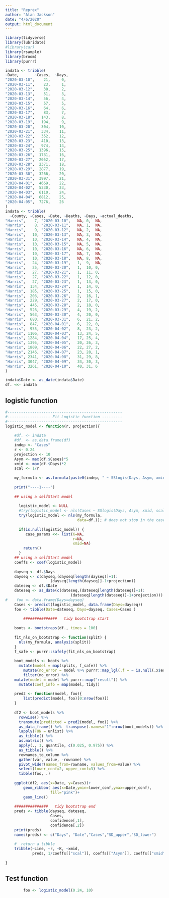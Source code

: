 ```yaml
---
title: "Reprex"
author: "Alan Jackson"
date: "4/6/2020"
output: html_document
---
```


```r

library(tidyverse)
library(lubridate)
#library(car)
library(rsample)
library(broom)
library(purrr)

indata <- tribble(
~Date,       ~Cases,  ~Days, 
"2020-03-10",    21,     0, 
"2020-03-11",    23,     1, 
"2020-03-12",    38,     2, 
"2020-03-13",    51,     3, 
"2020-03-14",    56,     4, 
"2020-03-15",    57,     5, 
"2020-03-16",    64,     6, 
"2020-03-17",    83,     7, 
"2020-03-18",   143,     8, 
"2020-03-19",   194,     9, 
"2020-03-20",   304,    10, 
"2020-03-21",   334,    11, 
"2020-03-22",   352,    12, 
"2020-03-23",   410,    13, 
"2020-03-24",   974,    14, 
"2020-03-25",  1396,    15, 
"2020-03-26",  1731,    16, 
"2020-03-27",  2052,    17, 
"2020-03-28",  2371,    18, 
"2020-03-29",  2877,    19, 
"2020-03-30",  3266,    20, 
"2020-03-31",  3997,    21, 
"2020-04-01",  4669,    22, 
"2020-04-02",  5330,    23, 
"2020-04-03",  6110,    24, 
"2020-04-04",  6812,    25, 
"2020-04-05",  7276,    26 
)
indata <- tribble(
  ~County, ~Cases, ~Date, ~Deaths, ~Days, ~actual_deaths, 
"Harris",    7,	"2020-03-10",	NA,	0,	NA,
"Harris",    8,	"2020-03-11",	NA,	1,	NA,
"Harris",    9,	"2020-03-12",	NA,	2,	NA,
"Harris",   10,	"2020-03-13",	NA,	3,	NA,
"Harris",   10,	"2020-03-14",	NA,	4,	NA,
"Harris",   10,	"2020-03-15",	NA,	5,	NA,
"Harris",   10,	"2020-03-16",	NA,	6,	NA,
"Harris",   10,	"2020-03-17",	NA,	7,	NA,
"Harris",   10,	"2020-03-18",	NA,	8,	NA,
"Harris",   24,	"2020-03-19",	1,	9,	NA,
"Harris",   25,	"2020-03-20",	1,	10,	0,
"Harris",   27,	"2020-03-21",	1,	11,	0,
"Harris",   27,	"2020-03-22",	1,	12,	0,
"Harris",   27,	"2020-03-23",	1,	13,	0,
"Harris",  134,	"2020-03-24",	1,	14, 0,
"Harris",  185,	"2020-03-25",	1,	15, 0,
"Harris",  203,	"2020-03-26",	2,	16, 1,
"Harris",  229,	"2020-03-27",	2,	17, 0,
"Harris",  445,	"2020-03-28",	2,	18, 0,
"Harris",  526,	"2020-03-29",	4,	19, 2,
"Harris",  563,	"2020-03-30",	4,	20, 0,
"Harris",  680,	"2020-03-31",	6,	21, 2,
"Harris",  847,	"2020-04-01",	6,	22, 0,
"Harris",  955,	"2020-04-02",	8,	23, 2,
"Harris", 1106,	"2020-04-03",	13,	24, 5,
"Harris", 1284,	"2020-04-04",	17,	25, 4,
"Harris", 1395,	"2020-04-05",	20,	26, 3,
"Harris", 1809,	"2020-04-06",	22,	27, 2,
"Harris", 2146,	"2020-04-07",	23,	28, 1,
"Harris", 2341,	"2020-04-08",	31,	29,	8,
"Harris", 3047,	"2020-04-09",	34,	30,	3,
"Harris", 3261,	"2020-04-10",	40,	31,	6   
)

indata$Date <- as_date(indata$Date)
df. <<- indata

```

## logistic function


```r
#---------------------------------------------------    
#------------------- Fit Logistic function ---------
#---------------------------------------------------    
logistic_model <- function(r, projection){
    
    #df. <- indata
    #df. <- as.data.frame(df)
    indep <- "Cases"
    r <- 0.24
    projection <- 10
    Asym <- max(df.$Cases)*5
    xmid <- max(df.$Days)*2
    scal <- 1/r
    
    my_formula <- as.formula(paste0(indep, " ~ SSlogis(Days, Asym, xmid, scal)"))
    
    print("----1----")
    
    ## using a selfStart model
      
      logistic_model <- NULL
      #try(logistic_model <- nls(Cases ~ SSlogis(Days, Asym, xmid, scal), 
      try(logistic_model <- nls(my_formula, 
                                data=df.)); # does not stop in the case of error
      
      if(is.null(logistic_model)) {
         case_params <<- list(K=NA, 
                              r=NA, 
                              xmid=NA)
        return()
      }
    ## using a selfStart model
    coeffs <- coef(logistic_model)
    
    dayseq <- df.$Days
    dayseq <- c(dayseq,(dayseq[length(dayseq)]+1):
                    (dayseq[length(dayseq)]-1+projection))
    dateseq <- df.$Date
    dateseq <- as_date(c(dateseq,(dateseq[length(dateseq)]+1): 
                             (dateseq[length(dateseq)]-1+projection)))
#    foo <- data.frame(Days=dayseq)
    Cases <- predict(logistic_model, data.frame(Days=dayseq))
    foo <- tibble(Date=dateseq, Days=dayseq, Cases=Cases )
    
        ###############   tidy bootstrap start
    
    boots <- bootstraps(df., times = 100)
    
    fit_nls_on_bootstrap <- function(split) {
      nls(my_formula, analysis(split))
    }
    f_safe <- purrr::safely(fit_nls_on_bootstrap)
    
    boot_models <- boots %>% 
      mutate(model = map(splits, f_safe)) %>% 
        mutate(no_error = model %>% purrr::map_lgl(.f = ~ is.null(.x$error))) %>% 
        filter(no_error) %>% 
    mutate(model = model %>% purrr::map("result")) %>% 
      mutate(coef_info = map(model, tidy))
    
    pred2 <- function(model, foo){
        list(predict(model, foo)[0:nrow(foo)])
    }
    
    df2 <- boot_models %>% 
      rowwise() %>% 
      transmute(predicted = pred2(model, foo)) %>% 
      as_data_frame() %>%  transpose(.names="1":nrow(boot_models)) %>% 
      lapply(FUN = unlist) %>%
      as_tibble() %>% 
      as.matrix() %>% 
      apply(., 1, quantile, c(0.025, 0.975)) %>% 
      as_tibble() %>% 
      rownames_to_column %>% 
      gather(var, value, -rowname) %>% 
      pivot_wider(names_from=rowname, values_from=value) %>% 
      select(lower_conf=2, upper_conf=3) %>% 
      tibble(foo, .)
    
    ggplot(df2, aes(x=Date, y=Cases))+
        geom_ribbon( aes(x=Date,ymin=lower_conf,ymax=upper_conf),
                    fill="pink")+
        geom_line()
    
    ###############   tidy bootstrap end
    preds <- tibble(dayseq, dateseq,
                    Cases,
                    confidence[,1],
                    confidence[,2])
    print(preds)
    names(preds) <- c("Days", "Date","Cases","SD_upper","SD_lower")
    
    #  return a tibble
    tribble(~Line, ~r, ~K, ~xmid,
            preds, 1/coeffs[["scal"]], coeffs[["Asym"]], coeffs[["xmid"]])
    
} 
```

## Test function

```r
        foo <- logistic_model(0.24, 10)
```
